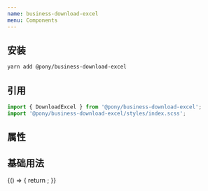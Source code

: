 ```yaml
---
name: business-download-excel
menu: Components
---
```




## 安装
``` bash
yarn add @pony/business-download-excel
```

## 引用
``` typescript
import { DownloadExcel } from '@pony/business-download-excel';
import '@pony/business-download-excel/styles/index.scss';
```

## 属性

<Props of={DownloadExcel} isToggle />

## 基础用法

<Playground>
  {() => {
    return <DownloadExcel id="123456"></DownloadExcel>;
  }}
</Playground>